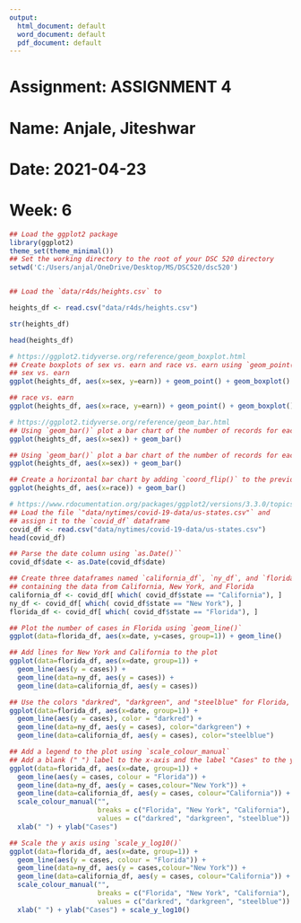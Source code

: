 ---
output:
  html_document: default
  word_document: default
  pdf_document: default
---
# Assignment: ASSIGNMENT 4
# Name: Anjale, Jiteshwar
# Date: 2021-04-23
# Week: 6
```{r}
## Load the ggplot2 package
library(ggplot2)
theme_set(theme_minimal())
## Set the working directory to the root of your DSC 520 directory
setwd('C:/Users/anjal/OneDrive/Desktop/MS/DSC520/dsc520')


## Load the `data/r4ds/heights.csv` to

heights_df <- read.csv("data/r4ds/heights.csv")
```
```{r}
str(heights_df)
```

```{r}
head(heights_df)
```

```{r}
# https://ggplot2.tidyverse.org/reference/geom_boxplot.html
## Create boxplots of sex vs. earn and race vs. earn using `geom_point()` and `geom_boxplot()`
## sex vs. earn
ggplot(heights_df, aes(x=sex, y=earn)) + geom_point() + geom_boxplot()
```

```{r}
## race vs. earn
ggplot(heights_df, aes(x=race, y=earn)) + geom_point() + geom_boxplot()
```

```{r}
# https://ggplot2.tidyverse.org/reference/geom_bar.html
## Using `geom_bar()` plot a bar chart of the number of records for each `sex`
ggplot(heights_df, aes(x=sex)) + geom_bar()
```

```{r}
## Using `geom_bar()` plot a bar chart of the number of records for each race
ggplot(heights_df, aes(x=sex)) + geom_bar()
```


```{r}
## Create a horizontal bar chart by adding `coord_flip()` to the previous plot
ggplot(heights_df, aes(x=race)) + geom_bar()
```

```{r}
# https://www.rdocumentation.org/packages/ggplot2/versions/3.3.0/topics/geom_path
## Load the file `"data/nytimes/covid-19-data/us-states.csv"` and
## assign it to the `covid_df` dataframe
covid_df <- read.csv("data/nytimes/covid-19-data/us-states.csv")
head(covid_df)
```

```{r}
## Parse the date column using `as.Date()``
covid_df$date <- as.Date(covid_df$date)
```

```{r}
## Create three dataframes named `california_df`, `ny_df`, and `florida_df`
## containing the data from California, New York, and Florida
california_df <- covid_df[ which( covid_df$state == "California"), ]
ny_df <- covid_df[ which( covid_df$state == "New York"), ]
florida_df <- covid_df[ which( covid_df$state == "Florida"), ]
```

```{r}
## Plot the number of cases in Florida using `geom_line()`
ggplot(data=florida_df, aes(x=date, y=cases, group=1)) + geom_line()

## Add lines for New York and California to the plot
ggplot(data=florida_df, aes(x=date, group=1)) +
  geom_line(aes(y = cases)) +
  geom_line(data=ny_df, aes(y = cases)) +
  geom_line(data=california_df, aes(y = cases))

```

```{r}
## Use the colors "darkred", "darkgreen", and "steelblue" for Florida, New York, and California
ggplot(data=florida_df, aes(x=date, group=1)) +
  geom_line(aes(y = cases), color = "darkred") +
  geom_line(data=ny_df, aes(y = cases), color="darkgreen") +
  geom_line(data=california_df, aes(y = cases), color="steelblue")
```
```{r}
## Add a legend to the plot using `scale_colour_manual`
## Add a blank (" ") label to the x-axis and the label "Cases" to the y axis
ggplot(data=florida_df, aes(x=date, group=1)) +
  geom_line(aes(y = cases, colour = "Florida")) +
  geom_line(data=ny_df, aes(y = cases,colour="New York")) +
  geom_line(data=california_df, aes(y = cases, colour="California")) +
  scale_colour_manual("",
                      breaks = c("Florida", "New York", "California"),
                      values = c("darkred", "darkgreen", "steelblue")) +
  xlab(" ") + ylab("Cases")
```

```{r}
## Scale the y axis using `scale_y_log10()`
ggplot(data=florida_df, aes(x=date, group=1)) +
  geom_line(aes(y = cases, colour = "Florida")) +
  geom_line(data=ny_df, aes(y = cases,colour="New York")) +
  geom_line(data=california_df, aes(y = cases, colour="California")) +
  scale_colour_manual("",
                      breaks = c("Florida", "New York", "California"),
                      values = c("darkred", "darkgreen", "steelblue")) +
  xlab(" ") + ylab("Cases") + scale_y_log10()
```